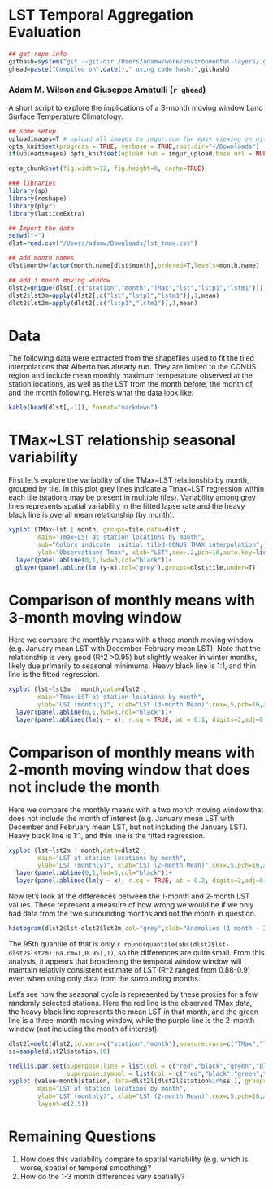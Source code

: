 
LST Temporal Aggregation Evaluation
====
```r
## get repo info
githash=system("git --git-dir /Users/adamw/work/environmental-layers/.git log --pretty=format:'%h' -n 1",intern=T)
ghead=paste("Compiled on",date()," using code hash:",githash)
```

### Adam M. Wilson and Giuseppe Amatulli (`r ghead`)

A short script to explore the implications of a 3-month moving window Land Surface Temperature Climatology.

```r
## some setup
uploadimages=T # upload all images to imgur.com for easy viewing on github
opts_knit$set(progress = TRUE, verbose = TRUE,root.dir="~/Downloads")
if(uploadimages) opts_knit$set(upload.fun = imgur_upload,base.url = NULL) 

opts_chunk$set(fig.width=12, fig.height=8, cache=TRUE)

### libraries
library(sp)
library(reshape)
library(plyr)
library(latticeExtra)

## Import the data
setwd("~")
dlst=read.csv("/Users/adamw/Downloads/lst_tmax.csv")

## add month names
dlst$month=factor(month.name[dlst$month],ordered=T,levels=month.name)

## add 3 month moving window
dlst2=unique(dlst[,c("station","month","TMax","lst","lstp1","lstm1")])
dlst2$lst3m=apply(dlst2[,c("lst","lstp1","lstm1")],1,mean)
dlst2$lst2m=apply(dlst2[,c("lstp1","lstm1")],1,mean)

```

# Data
The following data were extracted from the shapefiles used to fit the tiled interpolations that Alberto has already run. They are limited to the CONUS region and include mean monthly maximum temperature observed at the station locations, as well as the LST from the month before, the month of, and the month following.  Here's what the data look like:

```r
kable(head(dlst[,-1]), format="markdown")
```


# TMax~LST relationship seasonal variability 

First let's explore the variability of the TMax~LST relationship by month, grouped by tile.  In this plot grey lines indicate a Tmax~LST regression within each tile (stations may be present in multiple tiles). Variability among grey lines represents spatial variability in the fitted lapse rate and the heavy black line is overall mean relationship (by month).
```r
xyplot (TMax~lst | month, groups=tile,data=dlst , 
        main="Tmax~LST at station locations by month",
        sub="Colors indicate  initial tiled-CONUS TMAX interpolation",
        ylab="Observations Tmax", xlab="LST",cex=.2,pch=16,auto.key=list(space="right"))+
  layer(panel.abline(0,1,lwd=3,col="black"))+
  glayer(panel.abline(lm (y~x),col="grey"),groups=dlst$tile,under=T)
```


# Comparison of monthly means with 3-month moving window
Here we compare the monthly means with a three month moving window (e.g. January mean LST with December-February mean LST).  Note that the relationship is very good (R^2 >0.95) but slightly weaker in winter months, likely due primarily to seasonal minimums.  Heavy black line is 1:1, and thin line is the fitted regression.

```r
xyplot (lst~lst3m | month,data=dlst2 , 
        main="Tmax~LST at station locations by month",
        ylab="LST (monthly)", xlab="LST (3-month Mean)",cex=.5,pch=16,auto.key=list(space="right"))+
  layer(panel.abline(0,1,lwd=3,col="black"))+
  layer(panel.ablineq(lm(y ~ x), r.sq = TRUE, at = 0.1, digits=2,adj=0:1,pos=4,offset=3,col="black"), style = 2)

```

# Comparison of monthly means with 2-month moving window that does not include the month
Here we compare the monthly means with a two month moving window that does not include the month of interest (e.g. January mean LST with December and February mean LST, but not including the January LST).  Heavy black line is 1:1, and thin line is the fitted regression.

```r
xyplot (lst~lst2m | month,data=dlst2 , 
        main="LST at station locations by month",
        ylab="LST (monthly)", xlab="LST (2-month Mean)",cex=.5,pch=16,auto.key=list(space="right"))+
  layer(panel.abline(0,1,lwd=3,col="black"))+
  layer(panel.ablineq(lm(y ~ x), r.sq = TRUE, at = 0.2, digits=2,adj=0:1,pos=4,offset=2,col="black"), style = 2)

```

Now let's look at the differences between the 1-month and 2-month LST values.  These represent a measure of how wrong we would be if we only had data from the two surrounding months and not the month in question.  

```r
histogram(dlst2$lst-dlst2$lst2m,col="grey",xlab="Anomolies (1 month - 2 month means)")
```
The 95th quantile of that is only `r round(quantile(abs(dlst2$lst-dlst2$lst2m),na.rm=T,0.95),1)`, so the differences are quite small. From this analysis, it appears that broadening the temporal window window will maintain relativly consistent estimate of LST (R^2 ranged from 0.88-0.9) even when using only data from the surrounding months.

Let's see how the seasonal cycle is represented by these proxies for a few randomly selected stations.  Here the red line is the observed TMax data, the heavy black line represents the mean LST in that month, and the green line is a three-month moving window, while the purple line is the 2-month window (not including the month of interest).

```r
dlst2l=melt(dlst2,id.vars=c("station","month"),measure.vars=c("TMax","lst","lst3m","lst2m"))
ss=sample(dlst2l$station,10)
```

```r
trellis.par.set(superpose.line = list(col = c("red","black","green","blue"),lwd=c(2,2,1,1)),
                superpose.symbol = list(col = c("red","black","green","blue"),lwd=c(2,2,1,1)))
xyplot (value~month|station, data=dlst2l[dlst2l$station%in%ss,], groups=variable,type="l",
        main="LST at station locations by month",
        ylab="LST (monthly)", xlab="LST (2-month Mean)",cex=.5,pch=16,auto.key=list(space="right"),scales=list(x=list(rot=45)),
        layout=c(2,5))

```


#  Remaining Questions  

1. How does this variability compare to spatial variability (e.g. which is worse, spatial or temporal smoothing)?
2. How do the 1-3 month differences vary spatially?
